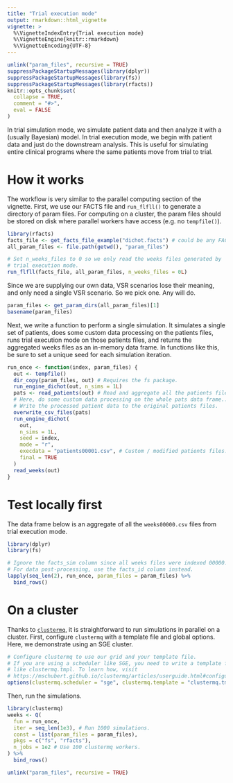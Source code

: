 ```yaml
---
title: "Trial execution mode"
output: rmarkdown::html_vignette
vignette: >
  %\VignetteIndexEntry{Trial execution mode}
  %\VignetteEngine{knitr::rmarkdown}
  %\VignetteEncoding{UTF-8}
---
```


```r
unlink("param_files", recursive = TRUE)
suppressPackageStartupMessages(library(dplyr))
suppressPackageStartupMessages(library(fs))
suppressPackageStartupMessages(library(rfacts))
knitr::opts_chunk$set(
  collapse = TRUE,
  comment = "#>",
  eval = FALSE
)
```

In trial simulation mode, we simulate patient data and then analyze it with a (usually Bayesian) model. In trial execution mode, we begin with patient data and just do the downstream analysis. This is useful for simulating entire clinical programs where the same patients move from trial to trial.

# How it works

The workflow is very similar to the parallel computing section of the vignette. First, we use our FACTS file and `run_flfll()` to generate a directory of param files. For computing on a cluster, the param files should be stored on disk where parallel workers have access (e.g. no `tempfile()`).

```r
library(rfacts)
facts_file <- get_facts_file_example("dichot.facts") # could be any FACTS file
all_param_files <- file.path(getwd(), "param_files")

# Set n_weeks_files to 0 so we only read the weeks files generated by
# trial execution mode.
run_flfll(facts_file, all_param_files, n_weeks_files = 0L)
```

Since we are supplying our own data, VSR scenarios lose their meaning, and only need a single VSR scenario. So we pick one. Any will do.

```r
param_files <- get_param_dirs(all_param_files)[1]
basename(param_files)
```

Next, we write a function to perform a single simulation. It simulates a single set of patients, does some custom data processing on the patients files, runs trial execution mode on those patients files, and returns the aggregated weeks files as an in-memory data frame. In functions like this, be sure to set a unique seed for each simulation iteration.

```r
run_once <- function(index, param_files) {
  out <- tempfile()
  dir_copy(param_files, out) # Requires the fs package.
  run_engine_dichot(out, n_sims = 1L)
  pats <- read_patients(out) # Read and aggregate all the patients files.
  # Here, do some custom data processing on the whole pats data frame...
  # Write the processed patient data to the original patients files.
  overwrite_csv_files(pats)
  run_engine_dichot(
    out,
    n_sims = 1L,
    seed = index,
    mode = "r",
    execdata = "patients00001.csv", # Custom / modified patients files.
    final = TRUE
  )
  read_weeks(out)
}
```

# Test locally first

The data frame below is an aggregate of all the `weeks00000.csv` files from trial execution mode.

```r
library(dplyr)
library(fs)

# Ignore the facts_sim column since all weeks files were indexed 00000.
# For data post-processing, use the facts_id column instead.
lapply(seq_len(2), run_once, param_files = param_files) %>%
  bind_rows()
```

# On a cluster

Thanks to [`clustermq`](https://github.com/mschubert/clustermq), it is straightforward to run simulations in parallel on a cluster. First, configure `clustermq` with a template file and global options. Here, we demonstrate using an SGE cluster.

```r
# Configure clustermq to use our grid and your template file.
# If you are using a scheduler like SGE, you need to write a template file
# like clustermq.tmpl. To learn how, visit
# https://mschubert.github.io/clustermq/articles/userguide.html#configuration-1
options(clustermq.scheduler = "sge", clustermq.template = "clustermq.tmpl")
```

Then, run the simulations.

```r
library(clustermq)
weeks <- Q(
  fun = run_once,
  iter = seq_len(1e3), # Run 1000 simulations.
  const = list(param_files = param_files),
  pkgs = c("fs", "rfacts"),
  n_jobs = 1e2 # Use 100 clustermq workers.
) %>%
  bind_rows()
```

```r
unlink("param_files", recursive = TRUE)
```
